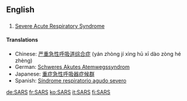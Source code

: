 ==English==

==={{acronym}}===
{{en-noun|-}}

# {{pathology}} [[severe acute respiratory syndrome|Severe Acute Respiratory Syndrome]]

====Translations====
*Chinese: [[严重急性呼吸道综合症]] (yán zhòng jí xìng hū xī dào zòng hé zhèng)
*German: [[Schweres Akutes Atemwegssyndrom]]
*Japanese: [[重症急性呼吸器症候群]]
*Spanish: [[Síndrome respiratorio agudo severo]]

[[de:SARS]]
[[fr:SARS]]
[[ko:SARS]]
[[it:SARS]]
[[fi:SARS]]